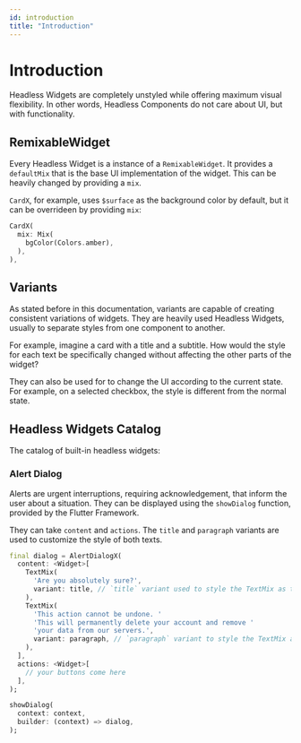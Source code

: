 ```yaml
---
id: introduction
title: "Introduction"
---
```


# Introduction

Headless Widgets are completely unstyled while offering maximum visual flexibility. In 
other words, Headless Components do not care about UI, but with functionality.

## RemixableWidget

Every Headless Widget is a instance of a `RemixableWidget`. It provides a `defaultMix` 
that is the base UI implementation of the widget. This can be heavily changed by providing a `mix`. 

`CardX`, for example, uses `$surface` as the background color by default, but it can be 
overrideen by providing `mix`:

```dart
CardX(
  mix: Mix(
    bgColor(Colors.amber),
  ),
),
```

## Variants

As stated before in this documentation, variants are capable of creating consistent 
variations of widgets. They are heavily used Headless Widgets, usually to separate 
styles from one component to another. 

For example, imagine a card with a title and a subtitle. How would the style for 
each text be specifically changed without affecting the other parts of the widget?

They can also be used for to change the UI according to the current state. For example,
on a selected checkbox, the style is different from the normal state.

## Headless Widgets Catalog

The catalog of built-in headless widgets:

### Alert Dialog

Alerts are urgent interruptions, requiring acknowledgement, that inform the user about a 
situation. They can be displayed using the `showDialog` function, provided by the Flutter
Framework.

They can take `content` and `actions`. The `title` and `paragraph` variants are used to
customize the style of both texts.

```dart
final dialog = AlertDialogX(
  content: <Widget>[
    TextMix(
      'Are you absolutely sure?', 
      variant: title, // `title` variant used to style the TextMix as title
    ),
    TextMix(
      'This action cannot be undone. '
      'This will permanently delete your account and remove '
      'your data from our servers.',
      variant: paragraph, // `paragraph` variant to style the TextMix as 
    ),
  ],
  actions: <Widget>[
    // your buttons come here
  ],
);

showDialog(
  context: context,
  builder: (context) => dialog,
);
```
